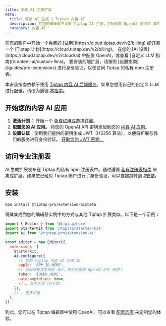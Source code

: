 ```yaml
---
title: 安装 AI 生成扩展
meta:
  title: 安装 AI 生成 | Tiptap 内容 AI
  description: 在您的编辑器中设置 Tiptap AI 生成，包括配置 OpenAI 密钥和 JWT 认证。更多内容请查看文档！
  category: 内容 AI
---
```


<Requirements>
    <RequirementItem label="1. 激活试用或订阅">
        在您的账户中开始一个免费的 [试用](https://cloud.tiptap.dev/v2/billing) 或订阅一个 [Tiptap 计划](https://cloud.tiptap.dev/v2/billing)。
    </RequirementItem>
    <RequirementItem label="2. 集成 AI 提供商">
        在您的 [AI 设置](https://cloud.tiptap.dev/v2/cloud/ai) 中配置 OpenAI，或查看 [自定义 LLM 指南](/content-ai/custom-llms)。
    </RequirementItem>
    <RequirementItem label="3. 从私有注册表安装">
        要安装前端扩展，请按照 [设置指南](/guides/pro-extensions) 进行身份验证，以便访问 Tiptap 的私有 npm 注册表。
    </RequirementItem>
</Requirements>

本安装指南依赖于使用 [Tiptap 内容 AI 后端服务](https://cloud.tiptap.dev/v2/cloud/ai)，如果您想用自己的自定义 LLM 进行配置，请改为遵循 [本指南](/content-ai/capabilities/generation/custom-llms)。

## 开始您的内容 AI 应用
1. **激活计划：** 开始一个 [免费试用或选择订阅](https://cloud.tiptap.dev/v2/billing)。
2. **配置您的 AI 应用。** 将您的 OpenAI API 密钥添加到您的 [内容 AI 应用](https://cloud.tiptap.dev/v2/cloud/ai)。
3. **设置认证**：使用我们提供的密钥生成 JWT（HS256 算法），以便将扩展与我们的服务进行身份验证。 [获取您的 JWT 密钥。](https://cloud.tiptap.dev/v2/cloud/ai)

## 访问专业注册表
AI 生成扩展发布在 Tiptap 的私有 npm 注册表中。通过遵循 [私有注册表指南](/guides/pro-extensions) 来集成扩展。如果您已经对 Tiptap 账户进行了身份验证，可以直接跳转到 [#安装](#install)。

## 安装

```bash
npm install @tiptap-pro/extension-ai@beta
```

将其集成到您的编辑器实例中的方式与其他 Tiptap 扩展类似。以下是一个示例：

```js
import { Editor } from '@tiptap/core'
import StarterKit from '@tiptap/starter-kit'
import Ai from '@tiptap-pro/extension-ai'

const editor = new Editor({
  extensions: [
    StarterKit,
    Ai.configure({
      // 您的 Tiptap 内容 AI 应用 ID
      appId: 'APP_ID_HERE',
      // 这必须是您生成的 JWT，绝对不要是 OpenAI API 密钥！
      token: 'TOKEN_HERE',
      autocompletion: true,
      // … 其他选项（见下文）
    }),
    // … 更多扩展
  ],
})
```

到此，您可以在 Tiptap 编辑器中使用 OpenAI。可以查看 [配置选项](/content-ai/capabilities/generation/configure) 来定制您的体验。